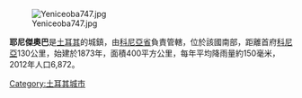 [[Image:Yeniceoba747.jpg|right]]

'''耶尼傑奧巴'''是[[土耳其|土耳其]]的城鎮，由[[科尼亞省|科尼亞省]]負責管轄，位於該國南部，距離首府[[科尼亞|科尼亞]]130公里，始建於1873年，面積400平方公里，每年平均降雨量約150毫米，2012年人口6,872。

{{coord|38|52|15|N|32|47|31|E|display=title|region:TR_type:city_source:GNS-enwiki}}

{{Turkey-geo-stub}}
[[Category:土耳其城市|Category:土耳其城市]]